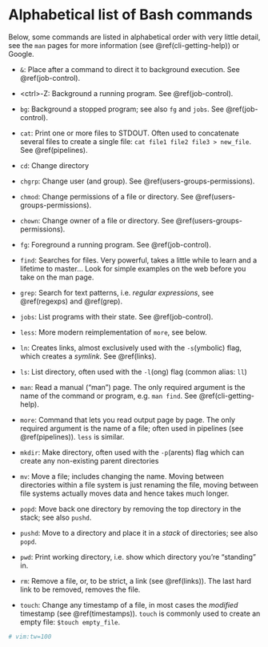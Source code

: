 # Alphabetical list of Bash commands

Below, some commands are listed in alphabetical order with very little detail, see the `man` pages
for more information (see \@ref(cli-getting-help)) or Google.

- `&`: Place after a command to direct it to background execution. See \@ref(job-control).

- &lt;ctrl&gt;-Z: Background a running program. See \@ref(job-control).

- `bg`: Background a stopped program; see also `fg` and `jobs`. See \@ref(job-control).

- `cat`: Print one or more files to STDOUT. Often used to concatenate several files to create a
  single file: `cat file1 file2 file3 > new_file`. See \@ref(pipelines).

- `cd`: Change directory

- `chgrp`: Change user (and group). See \@ref(users-groups-permissions).

- `chmod`: Change permissions of a file or directory. See \@ref(users-groups-permissions).

- `chown`: Change owner of a file or directory. See \@ref(users-groups-permissions).

- `fg`: Foreground a running program. See \@ref(job-control).

- `find`: Searches for files. Very powerful, takes a little while to learn and a lifetime to
  master... Look for simple examples on the web before you take on the man page.

- `grep`: Search for text patterns, i.e. *regular expressions*, see \@ref(regexps) and \@ref(grep).

- `jobs`: List programs with their state. See \@ref(job-control).

- `less`: More modern reimplementation of `more`, see below.

- `ln`: Creates links, almost exclusively used with the `-s`(ymbolic) flag, which creates a
  *symlink*. See \@ref(links).

- `ls`: List directory, often used with the `-l`(ong) flag (common alias: `ll`)

- `man`: Read a manual ("man") page. The only required argument is the name of the command or
  program, e.g. `man find`. See \@ref(cli-getting-help).

- `more`: Command that lets you read output page by page. The only required argument is the name of
  a file; often used in pipelines (see \@ref(pipelines)). `less` is similar.

- `mkdir`: Make directory, often used with the `-p`(arents) flag which can
  create any non-existing parent directories

- `mv`: Move a file; includes changing the name. Moving between directories within a file system is
  just renaming the file, moving between file systems actually moves data and hence takes much
  longer.

- `popd`: Move back one directory by removing the top directory in the stack; see also `pushd`.
  
- `pushd`: Move to a directory and place it in a *stack* of directories; see also `popd`. 

- `pwd`: Print working directory, i.e. show which directory you're "standing" in.

- `rm`: Remove a file, or, to be strict, a link (see \@ref(links)). The last hard link to be
  removed, removes the file.

- `touch`: Change any timestamp of a file, in most cases the *modified* timestamp (see
  \@ref(timestamps)). `touch` is commonly used to create an empty file: `$touch empty_file`.

```r
# vim:tw=100
```
